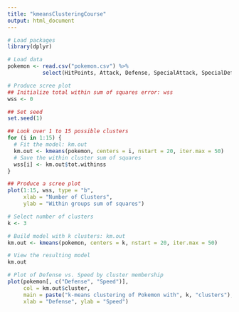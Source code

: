 ---
title: "kmeansClusteringCourse"
output: html_document
---

```{r}
# Load packages
library(dplyr)
```

```{r}
# Load data
pokemon <- read.csv("pokemon.csv") %>%
           select(HitPoints, Attack, Defense, SpecialAttack, SpecialDefense, Speed)
```

```{r}
# Produce scree plot
## Initialize total within sum of squares error: wss
wss <- 0

## Set seed
set.seed(1)

## Look over 1 to 15 possible clusters
for (i in 1:15) {
  # Fit the model: km.out
  km.out <- kmeans(pokemon, centers = i, nstart = 20, iter.max = 50)
  # Save the within cluster sum of squares
  wss[i] <- km.out$tot.withinss
}

## Produce a scree plot
plot(1:15, wss, type = "b", 
     xlab = "Number of Clusters", 
     ylab = "Within groups sum of squares")
```

```{r}
# Select number of clusters
k <- 3

# Build model with k clusters: km.out
km.out <- kmeans(pokemon, centers = k, nstart = 20, iter.max = 50)

# View the resulting model
km.out

# Plot of Defense vs. Speed by cluster membership
plot(pokemon[, c("Defense", "Speed")],
     col = km.out$cluster,
     main = paste("k-means clustering of Pokemon with", k, "clusters"),
     xlab = "Defense", ylab = "Speed")
```

